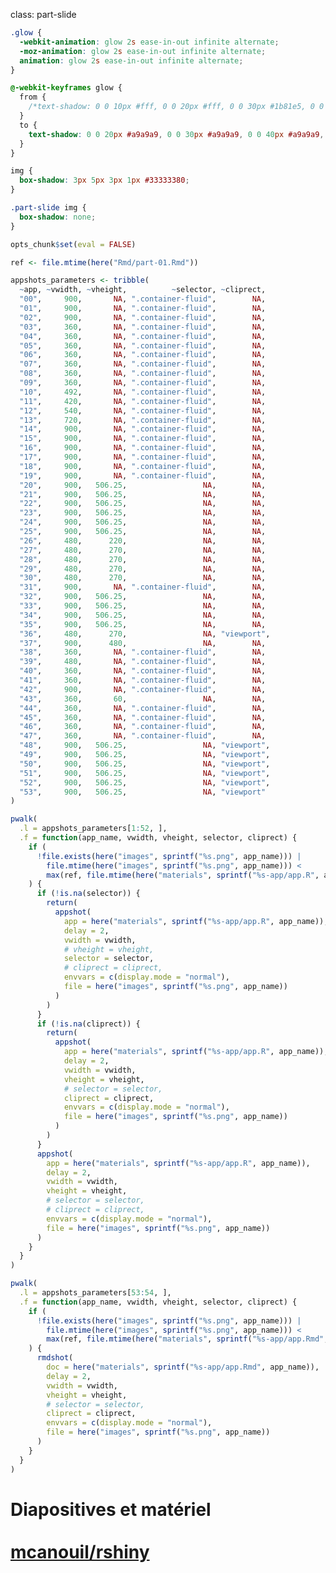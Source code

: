 class: part-slide

```css
.glow {
  -webkit-animation: glow 2s ease-in-out infinite alternate;
  -moz-animation: glow 2s ease-in-out infinite alternate;
  animation: glow 2s ease-in-out infinite alternate;
}

@-webkit-keyframes glow {
  from {
    /*text-shadow: 0 0 10px #fff, 0 0 20px #fff, 0 0 30px #1b81e5, 0 0 40px #1b81e5, 0 0 50px #1b81e5, 0 0 60px #1b81e5, 0 0 70px #1b81e5;*/
  }
  to {
    text-shadow: 0 0 20px #a9a9a9, 0 0 30px #a9a9a9, 0 0 40px #a9a9a9, 0 0 50px #a9a9a9;
  }
}

img {
  box-shadow: 3px 5px 3px 1px #33333380;
}

.part-slide img {
  box-shadow: none;
}
```

```r
opts_chunk$set(eval = FALSE)

ref <- file.mtime(here("Rmd/part-01.Rmd"))

appshots_parameters <- tribble(
  ~app, ~vwidth, ~vheight,          ~selector, ~cliprect,
  "00",     900,       NA, ".container-fluid",        NA,
  "01",     900,       NA, ".container-fluid",        NA,
  "02",     900,       NA, ".container-fluid",        NA,
  "03",     360,       NA, ".container-fluid",        NA,
  "04",     360,       NA, ".container-fluid",        NA,
  "05",     360,       NA, ".container-fluid",        NA,
  "06",     360,       NA, ".container-fluid",        NA,
  "07",     360,       NA, ".container-fluid",        NA,
  "08",     360,       NA, ".container-fluid",        NA,
  "09",     360,       NA, ".container-fluid",        NA,
  "10",     492,       NA, ".container-fluid",        NA,
  "11",     420,       NA, ".container-fluid",        NA,
  "12",     540,       NA, ".container-fluid",        NA,
  "13",     720,       NA, ".container-fluid",        NA,
  "14",     900,       NA, ".container-fluid",        NA,
  "15",     900,       NA, ".container-fluid",        NA,
  "16",     900,       NA, ".container-fluid",        NA,
  "17",     900,       NA, ".container-fluid",        NA,
  "18",     900,       NA, ".container-fluid",        NA,
  "19",     900,       NA, ".container-fluid",        NA,
  "20",     900,   506.25,                 NA,        NA,
  "21",     900,   506.25,                 NA,        NA,
  "22",     900,   506.25,                 NA,        NA,
  "23",     900,   506.25,                 NA,        NA,
  "24",     900,   506.25,                 NA,        NA,
  "25",     900,   506.25,                 NA,        NA,
  "26",     480,      220,                 NA,        NA,
  "27",     480,      270,                 NA,        NA,
  "28",     480,      270,                 NA,        NA,
  "29",     480,      270,                 NA,        NA,
  "30",     480,      270,                 NA,        NA,
  "31",     900,       NA, ".container-fluid",        NA,
  "32",     900,   506.25,                 NA,        NA,
  "33",     900,   506.25,                 NA,        NA,
  "34",     900,   506.25,                 NA,        NA,
  "35",     900,   506.25,                 NA,        NA,
  "36",     480,      270,                 NA, "viewport",
  "37",     900,      480,                 NA,        NA,
  "38",     360,       NA, ".container-fluid",        NA,
  "39",     480,       NA, ".container-fluid",        NA,
  "40",     360,       NA, ".container-fluid",        NA,
  "41",     360,       NA, ".container-fluid",        NA,
  "42",     900,       NA, ".container-fluid",        NA,
  "43",     360,       60,                 NA,        NA,
  "44",     360,       NA, ".container-fluid",        NA,
  "45",     360,       NA, ".container-fluid",        NA,
  "46",     360,       NA, ".container-fluid",        NA,
  "47",     360,       NA, ".container-fluid",        NA,
  "48",     900,   506.25,                 NA, "viewport",
  "49",     900,   506.25,                 NA, "viewport",
  "50",     900,   506.25,                 NA, "viewport",
  "51",     900,   506.25,                 NA, "viewport",
  "52",     900,   506.25,                 NA, "viewport",
  "53",     900,   506.25,                 NA, "viewport"
)

pwalk(
  .l = appshots_parameters[1:52, ], 
  .f = function(app_name, vwidth, vheight, selector, cliprect) {
    if (
      !file.exists(here("images", sprintf("%s.png", app_name))) | 
        file.mtime(here("images", sprintf("%s.png", app_name))) < 
        max(ref, file.mtime(here("materials", sprintf("%s-app/app.R", app_name))))
    ) {
      if (!is.na(selector)) {
        return(
          appshot(
            app = here("materials", sprintf("%s-app/app.R", app_name)), 
            delay = 2,
            vwidth = vwidth,
            # vheight = vheight,
            selector = selector,
            # cliprect = cliprect,
            envvars = c(display.mode = "normal"),
            file = here("images", sprintf("%s.png", app_name))
          )
        )
      }
      if (!is.na(cliprect)) {
        return(
          appshot(
            app = here("materials", sprintf("%s-app/app.R", app_name)), 
            delay = 2,
            vwidth = vwidth,
            vheight = vheight,
            # selector = selector,
            cliprect = cliprect,
            envvars = c(display.mode = "normal"),
            file = here("images", sprintf("%s.png", app_name))
          )
        )
      }
      appshot(
        app = here("materials", sprintf("%s-app/app.R", app_name)), 
        delay = 2,
        vwidth = vwidth,
        vheight = vheight,
        # selector = selector,
        # cliprect = cliprect,
        envvars = c(display.mode = "normal"),
        file = here("images", sprintf("%s.png", app_name))
      )
    }
  }
)

pwalk(
  .l = appshots_parameters[53:54, ],
  .f = function(app_name, vwidth, vheight, selector, cliprect) {
    if (
      !file.exists(here("images", sprintf("%s.png", app_name))) |
        file.mtime(here("images", sprintf("%s.png", app_name))) <
        max(ref, file.mtime(here("materials", sprintf("%s-app/app.Rmd", app_name))))
    ) {
      rmdshot(
        doc = here("materials", sprintf("%s-app/app.Rmd", app_name)),
        delay = 2,
        vwidth = vwidth,
        vheight = vheight,
        # selector = selector,
        cliprect = cliprect,
        envvars = c(display.mode = "normal"),
        file = here("images", sprintf("%s.png", app_name))
      )
    }
  }
)
```

# Diapositives et matériel<br>[<i class="fab fa-github" style="font-size: 250px;"></i><br>mcanouil/rshiny](https://github.com/mcanouil/rshiny/)

